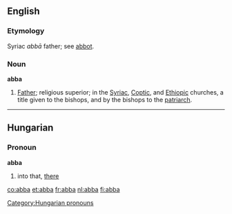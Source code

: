 ==English==
===Etymology===
Syriac ''abb&#0257;'' father; see [[abbot]].

===Noun===
'''abba'''

#[[Father]]; religious superior; in the [[Syriac]], [[Coptic]], and [[Ethiopic]] churches, a title given to the bishops, and by the bishops to the [[patriarch]].


----

==Hungarian==
===Pronoun===
'''abba'''

# into that, [[there]]

[[Category:Hungarian pronouns]]

[[co:abba]]
[[et:abba]]
[[fr:abba]]
[[nl:abba]]
[[fi:abba]]